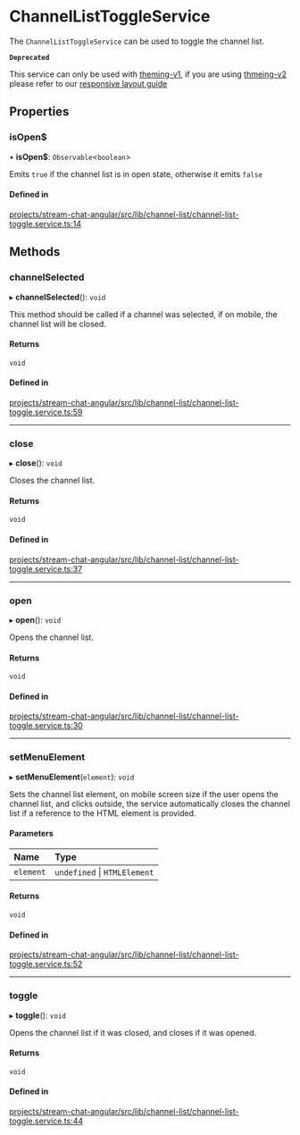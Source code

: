 # ChannelListToggleService

The `ChannelListToggleService` can be used to toggle the channel list.

**`Deprecated`**

This service can only be used with [theming-v1](../concepts/theming-and-css.mdx), if you are using [thmeing-v2](../theming/introduction.mdx) please refer to our [responsive layout guide](../code-examples/responsive-layout.mdx)

## Properties

### isOpen$

• **isOpen$**: `Observable`<`boolean`\>

Emits `true` if the channel list is in open state, otherwise it emits `false`

#### Defined in

[projects/stream-chat-angular/src/lib/channel-list/channel-list-toggle.service.ts:14](https://github.com/GetStream/stream-chat-angular/blob/f942f201e01bce69f74c1dd7fbe361739fd46a9c/projects/stream-chat-angular/src/lib/channel-list/channel-list-toggle.service.ts#L14)

## Methods

### channelSelected

▸ **channelSelected**(): `void`

This method should be called if a channel was selected, if on mobile, the channel list will be closed.

#### Returns

`void`

#### Defined in

[projects/stream-chat-angular/src/lib/channel-list/channel-list-toggle.service.ts:59](https://github.com/GetStream/stream-chat-angular/blob/f942f201e01bce69f74c1dd7fbe361739fd46a9c/projects/stream-chat-angular/src/lib/channel-list/channel-list-toggle.service.ts#L59)

___

### close

▸ **close**(): `void`

Closes the channel list.

#### Returns

`void`

#### Defined in

[projects/stream-chat-angular/src/lib/channel-list/channel-list-toggle.service.ts:37](https://github.com/GetStream/stream-chat-angular/blob/f942f201e01bce69f74c1dd7fbe361739fd46a9c/projects/stream-chat-angular/src/lib/channel-list/channel-list-toggle.service.ts#L37)

___

### open

▸ **open**(): `void`

Opens the channel list.

#### Returns

`void`

#### Defined in

[projects/stream-chat-angular/src/lib/channel-list/channel-list-toggle.service.ts:30](https://github.com/GetStream/stream-chat-angular/blob/f942f201e01bce69f74c1dd7fbe361739fd46a9c/projects/stream-chat-angular/src/lib/channel-list/channel-list-toggle.service.ts#L30)

___

### setMenuElement

▸ **setMenuElement**(`element`): `void`

Sets the channel list element, on mobile screen size if the user opens the channel list, and clicks outside, the service automatically closes the channel list if a reference to the HTML element is provided.

#### Parameters

| Name | Type |
| :------ | :------ |
| `element` | `undefined` \| `HTMLElement` |

#### Returns

`void`

#### Defined in

[projects/stream-chat-angular/src/lib/channel-list/channel-list-toggle.service.ts:52](https://github.com/GetStream/stream-chat-angular/blob/f942f201e01bce69f74c1dd7fbe361739fd46a9c/projects/stream-chat-angular/src/lib/channel-list/channel-list-toggle.service.ts#L52)

___

### toggle

▸ **toggle**(): `void`

Opens the channel list if it was closed, and closes if it was opened.

#### Returns

`void`

#### Defined in

[projects/stream-chat-angular/src/lib/channel-list/channel-list-toggle.service.ts:44](https://github.com/GetStream/stream-chat-angular/blob/f942f201e01bce69f74c1dd7fbe361739fd46a9c/projects/stream-chat-angular/src/lib/channel-list/channel-list-toggle.service.ts#L44)
